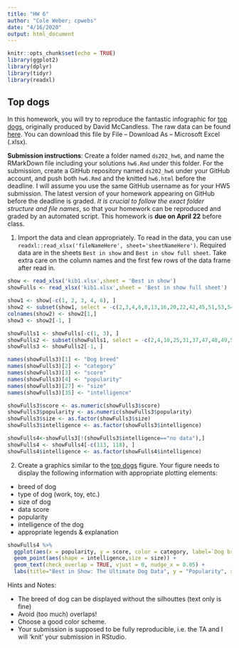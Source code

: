 ```yaml
---
title: "HW 6"
author: "Cole Weber; cpwebs"
date: "4/16/2020"
output: html_document
---
```

```r
knitr::opts_chunk$set(echo = TRUE)
library(ggplot2)
library(dplyr)
library(tidyr)
library(readxl)
```

## Top dogs

In this homework, you will try to reproduce the fantastic infographic for [top dogs](https://informationisbeautiful.net/visualizations/best-in-show-whats-the-top-data-dog/), originally produced by David McCandless. The raw data can be found [here](https://docs.google.com/spreadsheets/d/1l_HfF5EaN-QgnLc2UYdCc7L2CVrk0p3VdGB1godOyhk/edit#gid=10). You can download this file by File -- Download As -- Microsoft Excel (.xlsx).

**Submission instructions**: Create a folder named `ds202_hw6`, and name the RMarkDown file including your solutions `hw6.Rmd` under this folder. For the submission, create a GitHub repository named `ds202_hw6` under your GitHub account, and push both `hw6.Rmd` and the knitted `hw6.html` before the deadline. I will assume you use the same GitHub username as for your HW5 submission. The latest version of your homework appearing on GitHub before the deadline is graded. *It is crucial to follow the exact folder structure and file names*, so that your homework can be reproduced and graded by an automated script. This homework is **due on April 22** before class.

1. Import the data and clean appropriately. To read in the data, you can use `readxl::read_xlsx('fileNameHere', sheet='sheetNameHere')`. Required data are in the sheets `Best in show` and `Best in show full sheet`. Take extra care on the column names and the first few rows of the data frame after read in.

```r
show <- read_xlsx('kib1.xlsx',sheet = 'Best in show')
showFulls <- read_xlsx('kib1.xlsx',sheet = 'Best in show full sheet')

show1 <- show[-c(1, 2, 3, 4, 6), ]
show2 <- subset(show1, select = -c(2,3,4,6,8,13,16,20,22,42,45,51,53,54,55))
colnames(show2) <- show2[1,]
show3 <- show2[-1, ] 

showFulls1 <- showFulls[-c(1, 3), ]
showFulls2 <- subset(showFulls1, select = -c(2,4,10,25,31,37,47,48,49,51))
showFulls3 <- showFulls2[-1, ] 

names(showFulls3)[1] <- "Dog breed"
names(showFulls3)[2] <- "category"
names(showFulls3)[3] <- "score"
names(showFulls3)[4] <- "popularity"
names(showFulls3)[27] <- "size"
names(showFulls3)[35] <- "intelligence"

showFulls3$score <- as.numeric(showFulls3$score)
showFulls3$popularity <- as.numeric(showFulls3$popularity)
showFulls3$size <- as.factor(showFulls3$size)
showFulls3$intelligence <- as.factor(showFulls3$intelligence)

showFulls4<-showFulls3[!(showFulls3$intelligence=="no data"),]
showFulls4 <- showFulls4[-c(113, 118), ]
showFulls4$intelligence <- as.factor(showFulls4$intelligence)
```

2. Create a graphics similar to the  [top dogs](https://informationisbeautiful.net/visualizations/best-in-show-whats-the-top-data-dog/) figure. Your figure needs to display the following information with appropriate plotting elements:

- breed of dog
- type of dog (work, toy, etc.)
- size of dog
- data score 
- popularity
- intelligence of the dog
- appropriate legends & explanation


```r
showFulls4 %>%
  ggplot(aes(x = popularity, y = score, color = category, label=`Dog breed`)) +
  geom_point(aes(shape = intelligence,size = size)) +
  geom_text(check_overlap = TRUE, vjust = 0, nudge_x = 0.05) +
  labs(title="Best in Show: The Ultimate Dog Data", y = "Popularity", x = "Dog Score", color = "Category", label="Breed", shape = "Intelligence", size = "Size")
```

Hints and Notes:

- The breed of dog can be displayed without the silhouttes (text only is fine)
- Avoid (too much) overlaps!
- Choose a good color scheme.
- Your submission is supposed to be fully reproducible, i.e. the TA and I will 'knit' your submission in RStudio. 